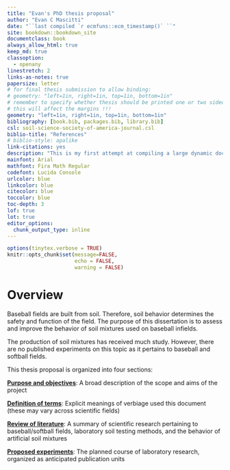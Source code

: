 ```yaml
---
title: "Evan's PhD thesis proposal"
author: "Evan C Mascitti"
date: "``last compiled `r ecmfuns::ecm_timestamp()` ``"
site: bookdown::bookdown_site
documentclass: book
always_allow_html: true
keep_md: true
classoption: 
  - openany
linestretch: 2
links-as-notes: true
papersize: letter
# for final thesis submission to allow binding:
# geometry: "left=1in, right=1in, top=1in, bottom=1in"  
# remember to specify whether thesis should be printed one or two sided as 
# this will affect the margins !!! 
geometry: "left=1in, right=1in, top=1in, bottom=1in"  
bibliography: [book.bib, packages.bib, library.bib]
csl: soil-science-society-of-america-journal.csl
biblio-title: "References"
# biblio-style: apalike
link-citations: yes
description: "This is my first attempt at compiling a large dynamic document with the **bookdown** package in R."
mainfont: Arial
mathfont: Fira Math Regular
codefont: Lucida Console
urlcolor: blue
linkcolor: blue
citecolor: blue
toccolor: blue
toc-depth: 3
lof: true
lot: true
editor_options: 
  chunk_output_type: inline
---
```


```r
options(tinytex.verbose = TRUE)
knitr::opts_chunk$set(message=FALSE,
                      echo = FALSE,
                      warning = FALSE)
```

# Overview {#overview}

Baseball fields are built from soil. Therefore, soil behavior determines the safety and function of the field. The purpose of this dissertation is to assess and improve the behavior of soil mixtures used on baseball infields. 

The production of soil mixtures has received much study. However, there are no published experiments on this topic as it pertains to baseball and
softball fields.

This thesis proposal is organized into four sections:

[**Purpose and objectives**](#purpose-objectives): A broad description of the scope and aims of the project

[**Definition of terms**](#definition-of-terms): Explicit meanings of verbiage used this document (these may vary across scientific fields)

[**Review of literature**](#lit-review): A summary of scientific research pertaining to baseball/softball fields, laboratory soil testing methods, and the behavior of artificial soil mixtures

[**Proposed experiments**](#proposed-experiments): The planned course of laboratory research, organized as anticipated publication units





